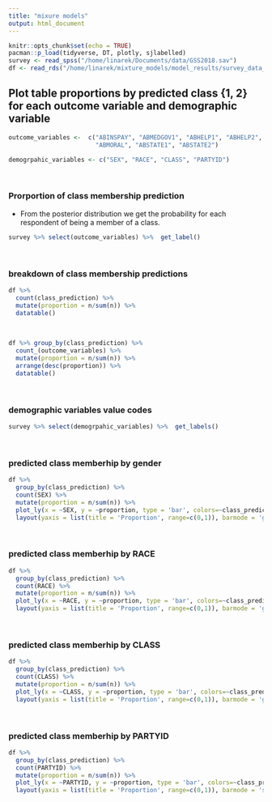 ```yaml
---
title: "mixure models"
output: html_document
---
```


```r
knitr::opts_chunk$set(echo = TRUE)
pacman::p_load(tidyverse, DT, plotly, sjlabelled)
survey <- read_spss("/home/linarek/Documents/data/GSS2018.sav")
df <- read_rds("/home/linarek/mixture_models/model_results/survey_data_class_predictions.rds")
```


## Plot table proportions by predicted class {1, 2} for each outcome variable and demographic variable

```r

outcome_variables <-  c("ABINSPAY", "ABMEDGOV1", "ABHELP1", "ABHELP2", "ABHELP3", "ABHELP4", 
                        "ABMORAL", "ABSTATE1", "ABSTATE2")

demogrpahic_variables <- c("SEX", "RACE", "CLASS", "PARTYID")

```

<br>

### Prorportion of class membership prediction
- From the posterior distribution we get the probability for each respondent of being a member of a class. 
```r
survey %>% select(outcome_variables) %>%  get_label() 
```

<br>

### breakdown of class membership predictions
```r
df %>% 
  count(class_prediction) %>%  
  mutate(proportion = n/sum(n)) %>% 
  datatable()
```


<br>

```r
df %>% group_by(class_prediction) %>%  
  count_(outcome_variables) %>%  
  mutate(proportion = n/sum(n)) %>% 
  arrange(desc(proportion)) %>%  
  datatable()
```


<br>

### demographic variables value codes
```r
survey %>% select(demogrpahic_variables) %>%  get_labels() 
```

<br>

### predicted class memberhip by gender
```r
df %>% 
  group_by(class_prediction) %>% 
  count(SEX) %>% 
  mutate(proportion = n/sum(n)) %>% 
  plot_ly(x = ~SEX, y = ~proportion, type = 'bar', colors=~class_prediction, name = ~class_prediction) %>% 
  layout(yaxis = list(title = 'Proportion', range=c(0,1)), barmode = 'group')

```


<br>

### predicted class memberhip by RACE
```r
df %>% 
  group_by(class_prediction) %>% 
  count(RACE) %>% 
  mutate(proportion = n/sum(n)) %>% 
  plot_ly(x = ~RACE, y = ~proportion, type = 'bar', colors=~class_prediction, name = ~class_prediction) %>% 
  layout(yaxis = list(title = 'Proportion', range=c(0,1)), barmode = 'group')

```


<br>

### predicted class memberhip by CLASS
```r
df %>% 
  group_by(class_prediction) %>% 
  count(CLASS) %>% 
  mutate(proportion = n/sum(n)) %>% 
  plot_ly(x = ~CLASS, y = ~proportion, type = 'bar', colors=~class_prediction, name = ~class_prediction) %>% 
  layout(yaxis = list(title = 'Proportion', range=c(0,1)), barmode = 'group')

```


<br>

### predicted class memberhip by PARTYID
```r
df %>% 
  group_by(class_prediction) %>% 
  count(PARTYID) %>% 
  mutate(proportion = n/sum(n)) %>% 
  plot_ly(x = ~PARTYID, y = ~proportion, type = 'bar', colors=~class_prediction, name = ~class_prediction) %>% 
  layout(yaxis = list(title = 'Proportion', range=c(0,1)), barmode = 'stack')

```



